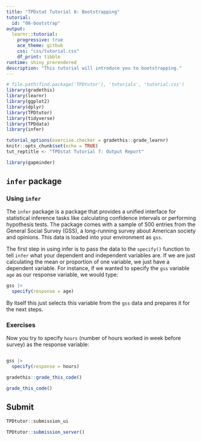 ```yaml
---
title: "TPDstat Tutorial 8: Bootstrapping"
tutorial:
  id: "08-bootstrap"
output:
  learnr::tutorial:
    progressive: true
    ace_theme: github
    css: "css/tutorial.css"
    df_print: tibble
runtime: shiny_prerendered
description: "This tutorial will introduce you to bootstrapping."
---
```


<!-- Add JavaScript code for making the exercise code larger -->
<script language="JavaScript" src="js/exercise-font-size.js"></script>
 

```r
# file.path(find.package('TPDtutor'), 'tutorials', 'tutorial.css')
library(gradethis)
library(learnr)
library(ggplot2)
library(dplyr)
library(TPDtutor)
library(tidyverse)
library(TPDdata)
library(infer)

tutorial_options(exercise.checker = gradethis::grade_learnr)
knitr::opts_chunk$set(echo = TRUE)
tut_reptitle <- "TPDstat Tutorial 7: Output Report"

library(gapminder)
```

## `infer` package

### Using `infer`

The `infer` package is a package that provides a unified interface for statistical inference tasks like calculating confidence intervals or performing hypothesis tests. The package comes with a sample of 500 entries from the General Social Survey (GSS), a long-running survey about American society and opinions. This data is loaded into your environment as `gss`.

The first step in using infer is to pass the data to the `specify()` function to tell `infer` what your dependent and independent variables are. If we are just calculating the mean or proportion of one variable, we just have a dependent variable. For instance, if we wanted to specify the `gss` variable `age` as our response variable, we would type:

```r
gss |>
  specify(response = age)
```

By itself this just selects this variable from the `gss` data and prepares it for the next steps.

### Exercises

Now you try to specify `hours` (number of hours worked in week before survey) as the response variable:

```r

```

```r
gss |>
  specify(response = hours) 
```
```r
gradethis::grade_this_code()
```




```r
grade_this_code()
```


## Submit

```r
TPDtutor::submission_ui
```

```r
TPDtutor::submission_server()
```
